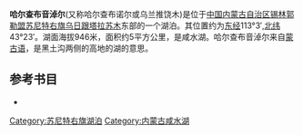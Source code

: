 '''哈尔查布音淖尔'''(又称哈尔查布诺尔或乌兰推饶木)是位于[[中国|中国]][[内蒙古自治区|内蒙古自治区]][[锡林郭勒盟|锡林郭勒盟]][[苏尼特右旗|苏尼特右旗]][[乌日跟塔拉苏木|乌日跟塔拉苏木]]东部的一个湖泊。其位置约为[[东经|东经]]113°3′,[[北纬|北纬]]43°23′。湖面海拔946米，面积约5平方公里，是咸水湖。哈尔查布音淖尔来自[[蒙古语|蒙古语]]，是黑土沟两侧的高地的湖的意思。
== 参考书目 ==
*{{cite book|author=牧寒 |title=《内蒙古湖泊》 |year=2003 |publisher=内蒙古人民出版社 |isbn=9787204039883  }}
{{内蒙古小作品}}

[[Category:苏尼特右旗湖泊|Category:苏尼特右旗湖泊]]
[[Category:内蒙古咸水湖|Category:内蒙古咸水湖]]